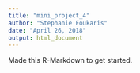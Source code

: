 ```yaml
---
title: "mini_project_4"
author: "Stephanie Foukaris"
date: "April 26, 2018"
output: html_document
---
```


Made this R-Markdown to get started.